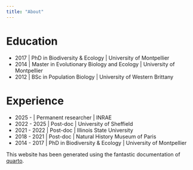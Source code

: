 ```yaml
---
title: "About"
---
```


# Education

- 2017 | PhD in Biodiversity & Ecology | University of Montpellier
- 2014 | Master in Evolutionary Biology and Ecology | University of Montpellier
- 2012 | BSc in Population Biology | University of Western Brittany

# Experience

- 2025 - | Permanent researcher | INRAE
- 2022 - 2025 | Post-doc | University of Sheffield
- 2021 - 2022 | Post-doc | Illinois State University
- 2018 - 2021 | Post-doc | Natural History Museum of Paris
- 2014 - 2017 | PhD in Biodiversity & Ecology | University of Montpellier


This website has been generated using the fantastic documentation of [quarto](https://quarto.org/docs/websites/).

